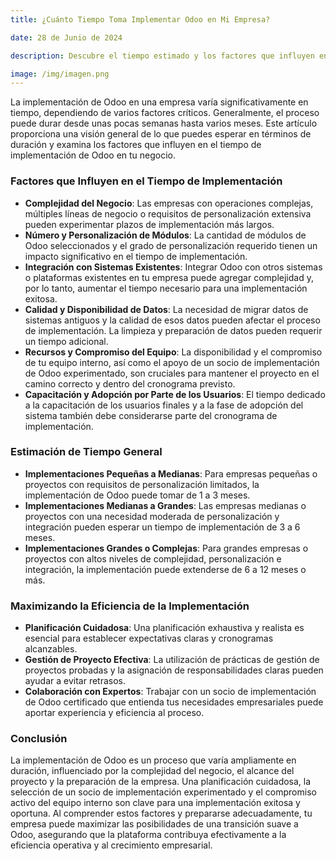 ```yaml
---
title: ¿Cuánto Tiempo Toma Implementar Odoo en Mi Empresa?

date: 28 de Junio de 2024

description: Descubre el tiempo estimado y los factores que influyen en la duración de la implementación de Odoo en tu empresa, desde la planificación hasta la puesta en marcha y la adopción por parte de los usuarios.

image: /img/imagen.png
---
```


La implementación de Odoo en una empresa varía significativamente en tiempo, dependiendo de varios factores críticos. Generalmente, el proceso puede durar desde unas pocas semanas hasta varios meses. Este artículo proporciona una visión general de lo que puedes esperar en términos de duración y examina los factores que influyen en el tiempo de implementación de Odoo en tu negocio.

### **Factores que Influyen en el Tiempo de Implementación**

- **Complejidad del Negocio**: Las empresas con operaciones complejas, múltiples líneas de negocio o requisitos de personalización extensiva pueden experimentar plazos de implementación más largos.
- **Número y Personalización de Módulos**: La cantidad de módulos de Odoo seleccionados y el grado de personalización requerido tienen un impacto significativo en el tiempo de implementación.
- **Integración con Sistemas Existentes**: Integrar Odoo con otros sistemas o plataformas existentes en tu empresa puede agregar complejidad y, por lo tanto, aumentar el tiempo necesario para una implementación exitosa.
- **Calidad y Disponibilidad de Datos**: La necesidad de migrar datos de sistemas antiguos y la calidad de esos datos pueden afectar el proceso de implementación. La limpieza y preparación de datos pueden requerir un tiempo adicional.
- **Recursos y Compromiso del Equipo**: La disponibilidad y el compromiso de tu equipo interno, así como el apoyo de un socio de implementación de Odoo experimentado, son cruciales para mantener el proyecto en el camino correcto y dentro del cronograma previsto.
- **Capacitación y Adopción por Parte de los Usuarios**: El tiempo dedicado a la capacitación de los usuarios finales y a la fase de adopción del sistema también debe considerarse parte del cronograma de implementación.

### **Estimación de Tiempo General**

- **Implementaciones Pequeñas a Medianas**: Para empresas pequeñas o proyectos con requisitos de personalización limitados, la implementación de Odoo puede tomar de 1 a 3 meses.
- **Implementaciones Medianas a Grandes**: Las empresas medianas o proyectos con una necesidad moderada de personalización y integración pueden esperar un tiempo de implementación de 3 a 6 meses.
- **Implementaciones Grandes o Complejas**: Para grandes empresas o proyectos con altos niveles de complejidad, personalización e integración, la implementación puede extenderse de 6 a 12 meses o más.

### **Maximizando la Eficiencia de la Implementación**

- **Planificación Cuidadosa**: Una planificación exhaustiva y realista es esencial para establecer expectativas claras y cronogramas alcanzables.
- **Gestión de Proyecto Efectiva**: La utilización de prácticas de gestión de proyectos probadas y la asignación de responsabilidades claras pueden ayudar a evitar retrasos.
- **Colaboración con Expertos**: Trabajar con un socio de implementación de Odoo certificado que entienda tus necesidades empresariales puede aportar experiencia y eficiencia al proceso.

### **Conclusión**

La implementación de Odoo es un proceso que varía ampliamente en duración, influenciado por la complejidad del negocio, el alcance del proyecto y la preparación de la empresa. Una planificación cuidadosa, la selección de un socio de implementación experimentado y el compromiso activo del equipo interno son clave para una implementación exitosa y oportuna. Al comprender estos factores y prepararse adecuadamente, tu empresa puede maximizar las posibilidades de una transición suave a Odoo, asegurando que la plataforma contribuya efectivamente a la eficiencia operativa y al crecimiento empresarial.